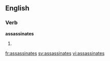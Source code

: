 ==English==

===Verb===
'''assassinates'''

# {{third-person singular of|assassinate}}

[[fr:assassinates]]
[[sv:assassinates]]
[[vi:assassinates]]
